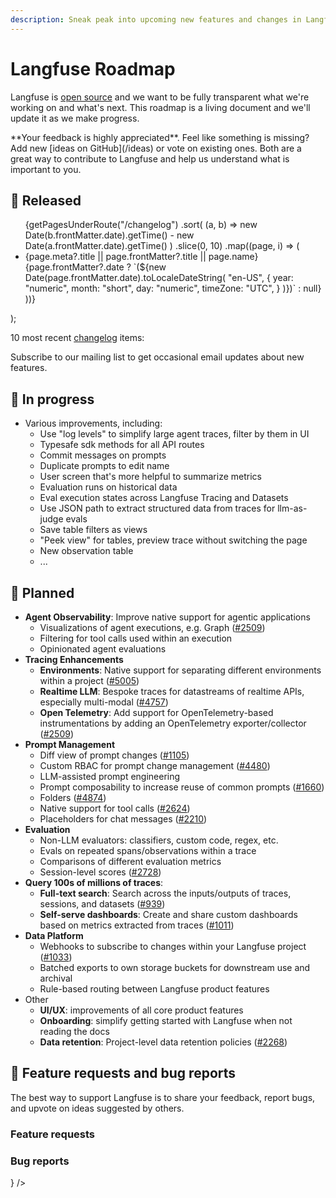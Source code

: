 ```yaml
---
description: Sneak peak into upcoming new features and changes in Langfuse. This page is updated regularly.
---
```


# Langfuse Roadmap

Langfuse is [open source](/docs/open-source) and we want to be fully transparent what we're working on and what's next. This roadmap is a living document and we'll update it as we make progress.


<Callout type="info">
  **Your feedback is highly appreciated**. Feel like something is missing? Add
  new [ideas on GitHub](/ideas) or vote on existing ones. Both are a great way
  to contribute to Langfuse and help us understand what is important to you.
</Callout>

## 🚀 Released


  <ul className="list-disc list pl-6">
    {getPagesUnderRoute("/changelog")
      .sort(
        (a, b) =>
          new Date(b.frontMatter.date).getTime() -
          new Date(a.frontMatter.date).getTime()
      )
      .slice(0, 10)
      .map((page, i) => (
        <li
          className="my-2"
          id={page.route.replace("/changelog/", "")}
          key={page.route.replace("/changelog/", "")}
        >
          <Link
            key={page.route}
            href={page.route}
            className="_text-primary-600 _underline _decoration-from-font [text-underline-position:from-font]"
          >
            <span className="">
              {page.meta?.title || page.frontMatter?.title || page.name}
            </span>
          </Link>
          <span className="text-primary/60 ml-2 hidden sm:inline">
            {page.frontMatter?.date
              ? `(${new Date(page.frontMatter.date).toLocaleDateString(
                  "en-US",
                  {
                    year: "numeric",
                    month: "short",
                    day: "numeric",
                    timeZone: "UTC",
                  }
                )})`
              : null}
          </span>
        </li>
      ))}
  </ul>
);

10 most recent [changelog](/changelog) items:

<ChangelogList />


<Callout type="info">

Subscribe to our mailing list to get occasional email updates about new features.

<ProductUpdateSignup source="self-host guide" className="my-3 max-w-sm" />

</Callout>

## 🚧 In progress

- Various improvements, including:
  - Use "log levels" to simplify large agent traces, filter by them in UI
  - Typesafe sdk methods for all API routes
  - Commit messages on prompts
  - Duplicate prompts to edit name
  - User screen that's more helpful to summarize metrics
  - Evaluation runs on historical data
  - Eval execution states across Langfuse Tracing and Datasets
  - Use JSON path to extract structured data from traces for llm-as-judge evals
  - Save table filters as views
  - "Peek view" for tables, preview trace without switching the page
  - New observation table
  - ...

## 🔮 Planned

- **Agent Observability**: Improve native support for agentic applications
  - Visualizations of agent executions, e.g. Graph ([#2509](https://github.com/orgs/langfuse/discussions/2509))
  - Filtering for tool calls used within an execution
  - Opinionated agent evaluations
- **Tracing Enhancements**
  - **Environments**: Native support for separating different environments within a project ([#5005](https://github.com/orgs/langfuse/discussions/5005))
  - **Realtime LLM**: Bespoke traces for datastreams of realtime APIs, especially multi-modal ([#4757](https://github.com/orgs/langfuse/discussions/4757))
  - **Open Telemetry**: Add support for OpenTelemetry-based instrumentations by adding an OpenTelemetry exporter/collector ([#2509](https://github.com/orgs/langfuse/discussions/2509))
- **Prompt Management**
  - Diff view of prompt changes ([#1105](https://github.com/orgs/langfuse/discussions/1105))
  - Custom RBAC for prompt change management ([#4480](https://github.com/orgs/langfuse/discussions/4480))
  - LLM-assisted prompt engineering
  - Prompt composability to increase reuse of common prompts ([#1660](https://github.com/orgs/langfuse/discussions/1660))
  - Folders ([#4874](https://github.com/orgs/langfuse/discussions/4874))
  - Native support for tool calls ([#2624](https://github.com/orgs/langfuse/discussions/2624))
  - Placeholders for chat messages ([#2210](https://github.com/orgs/langfuse/discussions/2210))
- **Evaluation**
  - Non-LLM evaluators: classifiers, custom code, regex, etc.
  - Evals on repeated spans/observations within a trace
  - Comparisons of different evaluation metrics
  - Session-level scores ([#2728](https://github.com/orgs/langfuse/discussions/2728))
- **Query 100s of millions of traces**:
  - **Full-text search**: Search across the inputs/outputs of traces, sessions, and datasets ([#939](https://github.com/orgs/langfuse/discussions/939))
  - **Self-serve dashboards**: Create and share custom dashboards based on metrics extracted from traces ([#1011](https://github.com/orgs/langfuse/discussions/1011))
- **Data Platform**
  - Webhooks to subscribe to changes within your Langfuse project ([#1033](https://github.com/orgs/langfuse/discussions/1033))
  - Batched exports to own storage buckets for downstream use and archival
  - Rule-based routing between Langfuse product features
- Other
  - **UI/UX**: improvements of all core product features
  - **Onboarding**: simplify getting started with Langfuse when not reading the docs
  - **Data retention**: Project-level data retention policies ([#2268](https://github.com/orgs/langfuse/discussions/2268))

## 🙏 Feature requests and bug reports

The best way to support Langfuse is to share your feedback, report bugs, and upvote on ideas suggested by others.

### Feature requests


<GhDiscussionsPreview filterCategory="Ideas" itemsPerPage={10} />

### Bug reports


<Cards num={2}>
  <Card href="/issues" title="Bugs (GitHub Issues)" arrow icon={<Bug />} />
</Cards>
